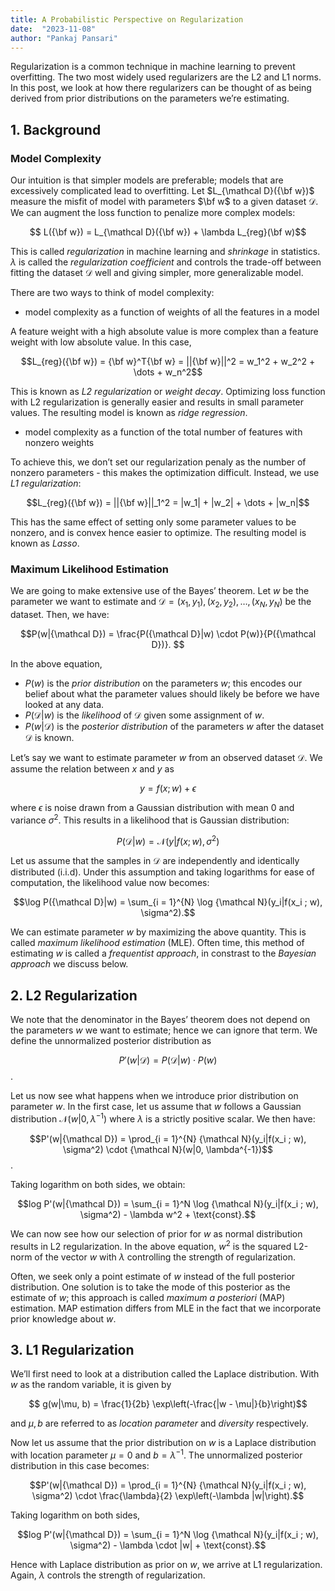 ---
title: A Probabilistic Perspective on Regularization 
date:  "2023-11-08"
author: "Pankaj Pansari"
---

Regularization is a common technique in machine learning to prevent overfitting. The two most widely used regularizers are the L2 and L1 norms. In this post, we look at how there regularizers can be thought of as being derived from prior distributions on the parameters we're estimating.

## 1. Background

### Model Complexity

Our intuition is that simpler models are preferable; models that are excessively complicated lead to overfitting. Let $L_{\mathcal D}({\bf w})$ measure the misfit of model with parameters $\bf w$ to a given dataset $\mathcal D$. We can augment the loss function to penalize more complex models:

$$ L({\bf w}) = L_{\mathcal D}({\bf w}) + \lambda L_{reg}(\bf w)$$

This is called *regularization* in machine learning and *shrinkage* in statistics. $\lambda$ is called the *regularization coefficient* and controls the trade-off between fitting the dataset $\mathcal D$ well and giving simpler, more generalizable model.

There are two ways to think of model complexity:

* model complexity as a function of weights of all the features in a model 

A feature weight with a high absolute value is more complex than a feature weight with low absolute value. In this case,

$$L_{reg}({\bf w}) = {\bf w}^T{\bf w} = ||{\bf w}||^2 = w_1^2 + w_2^2 + \dots + w_n^2$$

This is known as *L2 regularization* or *weight decay*. Optimizing loss function with L2 regularization is generally easier and results in small parameter values. The resulting model is known as *ridge regression*.

* model complexity as a function of the total number of features with nonzero weights

To achieve this, we don't set our regularization penaly as the number of nonzero parameters - this makes the optimization difficult. Instead, we use *L1 regularization*:

$$L_{reg}({\bf w}) = ||{\bf w}||_1^2 = |w_1| + |w_2| + \dots + |w_n|$$

This has the same effect of setting only some parameter values to be nonzero, and is convex hence easier to optimize. The resulting model is known as *Lasso*.

### Maximum Likelihood Estimation

We are going to make extensive use of the Bayes' theorem. Let $w$ be the parameter we want to estimate and ${\mathcal D} = (x_1, y_1), (x_2, y_2), \dots, (x_N, y_N)$ be the dataset. Then, we have:

$$P(w|{\mathcal D}) = \frac{P({\mathcal D}|w) \cdot P(w)}{P({\mathcal D})}.
$$

In the above equation, 

* $P(w)$ is the *prior distribution* on the parameters $w$; this encodes our belief about what the parameter values should likely be before we have looked at any data.
* $P(\mathcal{D}|w)$ is the *likelihood* of $\mathcal{D}$ given some assignment of $w$.
* $P(w|\mathcal{D})$ is the *posterior distribution* of the parameters $w$ after the dataset $\mathcal D$ is known.

Let's say we want to estimate parameter $w$ from an observed dataset $\mathcal D$. We assume the relation between $x$ and $y$ as

$$y = f(x ; w) + \epsilon$$

where $\epsilon$ is noise drawn from a Gaussian distribution with mean $0$ and variance $\sigma^2$. This results in a likelihood that is Gaussian distribution:

$$P({\mathcal D}|w) = {\mathcal N}(y|f(x ; w), \sigma^2)$$

Let us assume that the samples in $\mathcal D$ are independently and identically distributed (i.i.d). Under this assumption and taking logarithms for ease of computation, the likelihood value now becomes: 

$$\log P({\mathcal D}|w) = \sum_{i = 1}^{N} \log {\mathcal N}(y_i|f(x_i ; w), \sigma^2).$$

We can estimate parameter $w$ by maximizing the above quantity. This is called *maximum likelihood estimation* (MLE). Often time, this method of estimating $w$ is called a *frequentist approach*, in constrast to the *Bayesian approach* we discuss below.

## 2. L2 Regularization

We note that the denominator in the Bayes' theorem does not depend on the parameters $w$ we want to estimate; hence we can ignore that term. We define the unnormalized posterior distribution as

$$P'(w|{\mathcal D}) = P({\mathcal D}|w) \cdot P(w)$$.

Let us now see what happens when we introduce prior distribution on parameter $w$. In the first case, let us assume that $w$ follows a Gaussian distribution ${\mathcal N}(w|0, \lambda^{-1})$ where $\lambda$ is a strictly positive scalar. We then have:

$$P'(w|{\mathcal D}) = \prod_{i = 1}^{N} {\mathcal N}(y_i|f(x_i ; w), \sigma^2) \cdot {\mathcal N}(w|0, \lambda^{-1})$$.

Taking logarithm on both sides, we obtain:

$$log P'(w|{\mathcal D}) = \sum_{i = 1}^N \log {\mathcal N}(y_i|f(x_i ; w), \sigma^2) - \lambda w^2 + \text{const}.$$

We can now see how our selection of prior for $w$ as normal distribution results in L2 regularization. In the above equation, $w^2$ is the squared L2-norm of the vector $w$ with $\lambda$ controlling the strength of regularization.

Often, we seek only a point estimate of $w$ instead of the full posterior distribution. One solution is to take the mode of this posterior as the estimate of $w$; this approach is called *maximum a posteriori* (MAP) estimation. MAP estimation differs from MLE in the fact that we incorporate prior knowledge about $w$.

## 3. L1 Regularization

We'll first need to look at a distribution called the Laplace distribution. With $w$ as the random variable, it is given by

$$ g(w|\mu, b) = \frac{1}{2b} \exp\left(-\frac{|w - \mu|}{b}\right)$$

and $\mu, b$ are referred to as *location parameter* and *diversity* respectively. 

Now let us assume that the prior distribution on $w$ is a Laplace distribution with location parameter $\mu = 0$ and $b = \lambda^{-1}$. The unnormalized posterior distribution in this case becomes:

$$P'(w|{\mathcal D}) = \prod_{i = 1}^{N} {\mathcal N}(y_i|f(x_i ; w), \sigma^2) \cdot \frac{\lambda}{2} \exp\left(-\lambda |w|\right).$$

Taking logarithm on both sides,

$$log P'(w|{\mathcal D}) = \sum_{i = 1}^N \log {\mathcal N}(y_i|f(x_i ; w), \sigma^2) - \lambda \cdot |w| + \text{const}.$$

Hence with Laplace distribution as prior on $w$, we arrive at L1 regularization. Again, $\lambda$ controls the strength of regularization.
